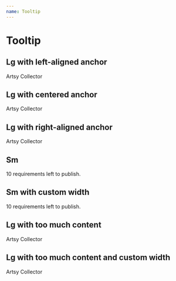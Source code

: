 ```yaml
---
name: Tooltip
---
```



# Tooltip

## Lg with left-aligned anchor

<Playground>
  <Box textAlign="left" mt={100}>
    <Sans size="2">
      <Tooltip content="We have verified that this collector has an Artsy account. Collector’s name will be revealed when the order is confirmed.">
        <span>Artsy Collector</span>
      </Tooltip>
    </Sans>
  </Box>
</Playground>

## Lg with centered anchor

<Playground>
  <Box textAlign="center" mt={100}>
    <Sans size="2">
      <Tooltip content="We have verified that this collector has an Artsy account. Collector’s name will be revealed when the order is confirmed.">
        <span>Artsy Collector</span>
      </Tooltip>
    </Sans>
  </Box>
</Playground>

## Lg with right-aligned anchor

<Playground>
  <Box textAlign="right" mt={100}>
    <Sans size="2">
      <Tooltip content="We have verified that this collector has an Artsy account. Collector’s name will be revealed when the order is confirmed.">
        <span>Artsy Collector</span>
      </Tooltip>
    </Sans>
  </Box>
</Playground>

## Sm

<Playground>
  <Box mt={20}>
    <Sans size="2">
      <Tooltip size="sm" content="Missing: title, price and 8 more">
        <span>10 requirements left to publish.</span>
      </Tooltip>
    </Sans>
  </Box>
</Playground>

## Sm with custom width

<Playground>
  <Box mt={20}>
    <Sans size="2">
      <Tooltip size="sm" content="Missing: title, price and 8 more" width="175">
        <span>10 requirements left to publish.</span>
      </Tooltip>
    </Sans>
  </Box>
</Playground>

## Lg with too much content

<Playground>
  <Box textAlign="center" mt={200}>
    <Sans size="2">
      <Tooltip content="We have verified that this collector has an Artsy account. Collector’s name will be revealed when the order is confirmed. We have verified that this collector has an Artsy account. Collector’s name will be revealed when the order is confirmed. We have verified that this collector has an Artsy account. Collector’s name will be revealed when the order is confirmed.">
        <span>Artsy Collector</span>
      </Tooltip>
    </Sans>
  </Box>
</Playground>

## Lg with too much content and custom width

<Playground>
  <Box textAlign="center" mt={200}>
    <Sans size="2">
      <Tooltip
        content="We have verified that this collector has an Artsy account. Collector’s name will be revealed when the order is confirmed. We have verified that this collector has an Artsy account. Collector’s name will be revealed when the order is confirmed. We have verified that this collector has an Artsy account. Collector’s name will be revealed when the order is confirmed."
        width="500"
      >
        <span>Artsy Collector</span>
      </Tooltip>
    </Sans>
  </Box>
</Playground>
